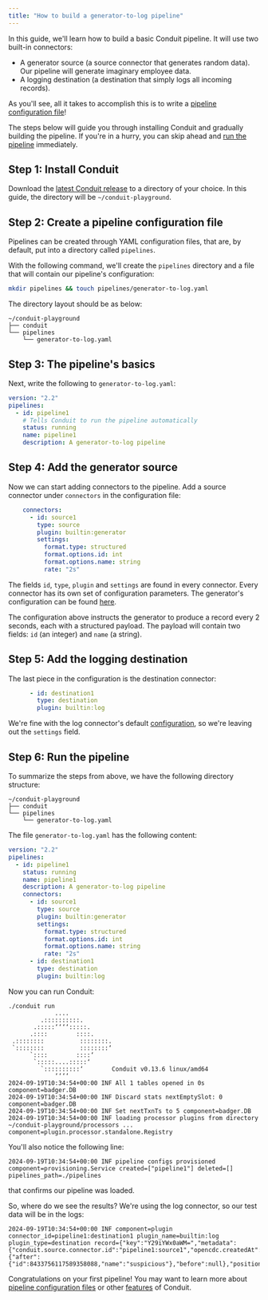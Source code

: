 ```yaml
---
title: "How to build a generator-to-log pipeline"
---
```


In this guide, we'll learn how to build a basic Conduit pipeline. It will use
two built-in connectors:

- A generator source (a source connector that generates random data). Our
  pipeline will generate imaginary employee data.
- A logging destination (a destination that simply logs all incoming records).

As you'll see, all it takes to accomplish this is to write
a [pipeline configuration file](/docs/using/pipelines/configuration-file)!

The steps below will guide you through installing Conduit and gradually building
the pipeline. If you're in a hurry, you can skip ahead
and [run the pipeline](#step-6-run-the-pipeline) immediately.

## Step 1: Install Conduit

Download
the [latest Conduit release](https://github.com/ConduitIO/conduit/releases/latest)
to a directory of your choice. In this guide, the directory will be
`~/conduit-playground`.

## Step 2: Create a pipeline configuration file

Pipelines can be created through YAML configuration files, that are, by default,
put into a directory called `pipelines`.

With the following command, we'll create the `pipelines` directory and a file
that will contain our pipeline's configuration:

```bash
mkdir pipelines && touch pipelines/generator-to-log.yaml
```
The directory layout should be as below:

```console
~/conduit-playground
├── conduit
└── pipelines
    └── generator-to-log.yaml
```


## Step 3: The pipeline's basics

Next, write the following to `generator-to-log.yaml`:

```yaml
version: "2.2"
pipelines:
  - id: pipeline1
    # Tells Conduit to run the pipeline automatically
    status: running
    name: pipeline1
    description: A generator-to-log pipeline
```

## Step 4: Add the generator source

Now we can start adding connectors to the pipeline. Add a source connector under
`connectors` in the configuration file:

```yaml
    connectors:
      - id: source1
        type: source
        plugin: builtin:generator
        settings:
          format.type: structured
          format.options.id: int
          format.options.name: string
          rate: "2s"
```

The fields `id`, `type`, `plugin` and `settings` are found in every connector.
Every connector has its own set of configuration parameters. The generator's
configuration can be
found [here](https://github.com/ConduitIO/conduit-connector-generator?tab=readme-ov-file#configuration).

The configuration above instructs the generator to produce a record every 2
seconds, each with a structured payload. The payload will contain two
fields: `id` (an integer) and `name` (a string).

## Step 5: Add the logging destination

The last piece in the configuration is the destination connector:

```yaml
      - id: destination1
        type: destination
        plugin: builtin:log
```

We're fine with the log connector's
default [configuration](https://github.com/ConduitIO/conduit-connector-log?tab=readme-ov-file#configuration),
so we're leaving out the `settings` field.

## Step 6: Run the pipeline

To summarize the steps from above, we have the following directory structure:

```console
~/conduit-playground
├── conduit
└── pipelines
    └── generator-to-log.yaml
```

The file `generator-to-log.yaml` has the following content:

```yaml
version: "2.2"
pipelines:
  - id: pipeline1
    status: running
    name: pipeline1
    description: A generator-to-log pipeline
    connectors:
      - id: source1
        type: source
        plugin: builtin:generator
        settings:
          format.type: structured
          format.options.id: int
          format.options.name: string
          rate: "2s"
      - id: destination1
        type: destination
        plugin: builtin:log
```

Now you can run Conduit:

```shell
./conduit run
             ....
         .::::::::::.
       .:::::‘‘‘‘:::::.
      .::::        ::::.
 .::::::::          ::::::::.
 `::::::::          ::::::::‘
      `::::        ::::‘
       `:::::....:::::‘
         `::::::::::‘        Conduit v0.13.6 linux/amd64
             ‘‘‘‘
2024-09-19T10:34:54+00:00 INF All 1 tables opened in 0s component=badger.DB
2024-09-19T10:34:54+00:00 INF Discard stats nextEmptySlot: 0 component=badger.DB
2024-09-19T10:34:54+00:00 INF Set nextTxnTs to 5 component=badger.DB
2024-09-19T10:34:54+00:00 INF loading processor plugins from directory ~/conduit-playground/processors ... component=plugin.processor.standalone.Registry
```

You'll also notice the following line:

```console
2024-09-19T10:34:54+00:00 INF pipeline configs provisioned component=provisioning.Service created=["pipeline1"] deleted=[] pipelines_path=./pipelines
```

that confirms our pipeline was loaded.

So, where do we see the results? We're using the log connector, so our test data
will be in the logs:

```console
2024-09-19T10:34:54+00:00 INF component=plugin connector_id=pipeline1:destination1 plugin_name=builtin:log plugin_type=destination record={"key":"Y29iYWx0aWM=","metadata":{"conduit.source.connector.id":"pipeline1:source1","opencdc.createdAt":"1726734894822378094","opencdc.payload.schema.subject":"pipeline1:source1:payload","opencdc.payload.schema.version":"1"},"operation":"create","payload":{"after":{"id":8433756117589358088,"name":"suspicious"},"before":null},"position":"MQ=="}
```

Congratulations on your first pipeline! You may want to learn more
about [pipeline configuration files](/docs/using/pipelines/configuration-file)
or other [features](/docs/using/other-features) of Conduit.
